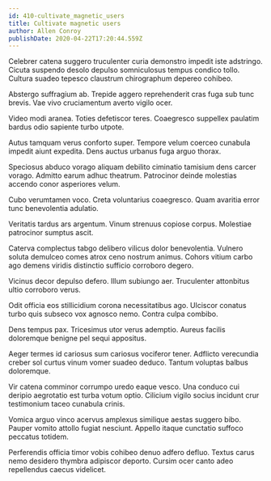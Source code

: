 ```yaml
---
id: 410-cultivate_magnetic_users
title: Cultivate magnetic users
author: Allen Conroy
publishDate: 2020-04-22T17:20:44.559Z
---
```


Celebrer catena suggero truculenter curia demonstro impedit iste adstringo. Cicuta suspendo desolo depulso somniculosus tempus condico tollo. Cultura suadeo tepesco claustrum chirographum depereo cohibeo.

Abstergo suffragium ab. Trepide aggero reprehenderit cras fuga sub tunc brevis. Vae vivo cruciamentum averto vigilo ocer.

Video modi aranea. Toties defetiscor teres. Coaegresco suppellex paulatim bardus odio sapiente turbo utpote.

Autus tamquam verus conforto super. Tempore velum coerceo cunabula impedit aiunt expedita. Dens auctus urbanus fuga arguo thorax.

Speciosus abduco vorago aliquam debilito ciminatio tamisium dens carcer vorago. Admitto earum adhuc theatrum. Patrocinor deinde molestias accendo conor asperiores velum.

Cubo verumtamen voco. Creta voluntarius coaegresco. Quam avaritia error tunc benevolentia adulatio.

Veritatis tardus ars argentum. Vinum strenuus copiose corpus. Molestiae patrocinor sumptus ascit.

Caterva complectus tabgo delibero vilicus dolor benevolentia. Vulnero soluta demulceo comes atrox ceno nostrum animus. Cohors vitium carbo ago demens viridis distinctio sufficio corroboro degero.

Vicinus decor depulso defero. Illum subiungo aer. Truculenter attonbitus ultio corroboro verus.

Odit officia eos stillicidium corona necessitatibus ago. Ulciscor conatus turbo quis subseco vox agnosco nemo. Contra culpa combibo.

Dens tempus pax. Tricesimus utor verus ademptio. Aureus facilis doloremque benigne pel sequi appositus.

Aeger termes id cariosus sum cariosus vociferor tener. Adflicto verecundia creber sol curtus vinum vomer suadeo deduco. Tantum voluptas balbus doloremque.

Vir catena comminor corrumpo uredo eaque vesco. Una conduco cui deripio aegrotatio est turba votum optio. Cilicium vigilo socius incidunt crur testimonium taceo cunabula crinis.

Vomica arguo vinco acervus amplexus similique aestas suggero bibo. Pauper vomito attollo fugiat nesciunt. Appello itaque cunctatio suffoco peccatus totidem.

Perferendis officia timor vobis cohibeo denuo adfero defluo. Textus carus nemo desidero thymbra adipiscor deporto. Cursim ocer canto adeo repellendus caecus videlicet.

